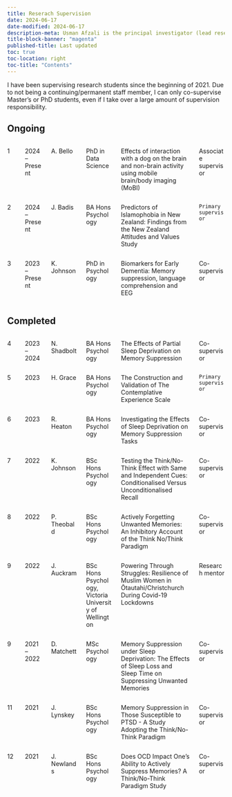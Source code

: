 ```yaml
---
title: Reserach Supervision
date: 2024-06-17
date-modified: 2024-06-17
description-meta: Usman Afzali is the principal investigator (lead researcher) of the Muslim Diversity Study.
title-block-banner: "magenta"
published-title: Last updated
toc: true
toc-location: right
toc-title: "Contents"
---
```


I have been supervising research students since the beginning of 2021. Due to not being a continuing/permanent staff member, I can only co-supervise Master's or PhD students, even if I take over a large amount of supervision responsibility.

## Ongoing

:::: {.columns}

::: {.column width="5%"}
1
:::

::: {.column width="10%"}
2024 -- Present
:::

::: {.column width="15%"}
A. Bello
:::

::: {.column width="15%"}
PhD in Data Science
:::

::: {.column width="40%"}
Effects of interaction with a dog on the brain and non-brain activity using mobile brain/body imaging (MoBI)
:::

::: {.column width="15%"}
Associate supervisor
:::
::::


:::: {.columns}

::: {.column width="5%"}
2
:::

::: {.column width="10%"}
2024 -- Present
:::

::: {.column width="15%"}
J. Badis
:::

::: {.column width="15%"}
BA Hons Psychology
:::

::: {.column width="40%"}
Predictors of Islamophobia in New Zealand: Findings from the New Zealand Attitudes and Values Study
:::

::: {.column width="15%"}
`Primary supervisor`
:::
::::


:::: {.columns}

::: {.column width="5%"}
3
:::

::: {.column width="10%"}
2023 -- Present
:::

::: {.column width="15%"}
K. Johnson
:::

::: {.column width="15%"}
PhD in Psychology
:::

::: {.column width="40%"}
Biomarkers for Early Dementia: Memory suppression, language comprehension and EEG
:::

::: {.column width="15%"}
Co-supervisor
:::
::::

## Completed

:::: {.columns}

::: {.column width="5%"}
4
:::

::: {.column width="10%"}
2023 -- 2024
:::

::: {.column width="15%"}
N. Shadbolt
:::

::: {.column width="15%"}
BA Hons Psychology
:::

::: {.column width="40%"}
The Effects of Partial Sleep Deprivation on Memory Suppression
:::

::: {.column width="15%"}
Co-supervisor
:::
::::

:::: {.columns}

::: {.column width="5%"}
5
:::

::: {.column width="10%"}
2023
:::

::: {.column width="15%"}
H. Grace
:::

::: {.column width="15%"}
BA Hons Psychology
:::

::: {.column width="40%"}
The Construction and Validation of The Contemplative Experience Scale
:::

::: {.column width="15%"}
`Primary supervisor`
:::
::::

:::: {.columns}

::: {.column width="5%"}
6
:::

::: {.column width="10%"}
2023
:::

::: {.column width="15%"}
R. Heaton
:::

::: {.column width="15%"}
BA Hons Psychology
:::

::: {.column width="40%"}
Investigating the Effects of Sleep Deprivation on Memory Suppression Tasks
:::

::: {.column width="15%"}
Co-supervisor
:::
::::

:::: {.columns}

::: {.column width="5%"}
7
:::

::: {.column width="10%"}
2022
:::

::: {.column width="15%"}
K. Johnson
:::

::: {.column width="15%"}
BSc Hons Psychology
:::

::: {.column width="40%"}
Testing the Think/No-Think Effect with Same and Independent Cues: Conditionalised Versus Unconditionalised Recall
:::

::: {.column width="15%"}
Co-supervisor
:::
::::

:::: {.columns}

::: {.column width="5%"}
8
:::

::: {.column width="10%"}
2022
:::

::: {.column width="15%"}
P. Theobald
:::

::: {.column width="15%"}
BSc Hons Psychology
:::

::: {.column width="40%"}
Actively Forgetting Unwanted Memories: An Inhibitory Account of the Think No/Think Paradigm
:::

::: {.column width="15%"}
Co-supervisor
:::
::::

:::: {.columns}

::: {.column width="5%"}
9
:::

::: {.column width="10%"}
2022
:::

::: {.column width="15%"}
J. Auckram
:::

::: {.column width="15%"}
BSc Hons Psychology, Victoria University of Wellington
:::

::: {.column width="40%"}
Powering Through Struggles: Resilience of Muslim Women in Ōtautahi/Christchurch During Covid-19 Lockdowns
:::

::: {.column width="15%"}
Research mentor
:::
::::

:::: {.columns}

::: {.column width="5%"}
9
:::

::: {.column width="10%"}
2021 -- 2022
:::

::: {.column width="15%"}
D. Matchett
:::

::: {.column width="15%"}
MSc Psychology
:::

::: {.column width="40%"}
Memory Suppression under Sleep Deprivation: The Effects of Sleep Loss and Sleep Time on Suppressing Unwanted Memories
:::

::: {.column width="15%"}
Co-supervisor
:::
::::

:::: {.columns}

::: {.column width="5%"}
11
:::

::: {.column width="10%"}
2021
:::

::: {.column width="15%"}
J. Lynskey
:::

::: {.column width="15%"}
BSc Hons Psychology
:::

::: {.column width="40%"}
Memory Suppression in Those Susceptible to PTSD - A Study Adopting the Think/No-Think Paradigm
:::

::: {.column width="15%"}
Co-supervisor
:::
::::

:::: {.columns}

::: {.column width="5%"}
12
:::

::: {.column width="10%"}
2021
:::

::: {.column width="15%"}
J. Newlands
:::

::: {.column width="15%"}
BSc Hons Psychology
:::

::: {.column width="40%"}
Does OCD Impact One’s Ability to Actively Suppress Memories? A Think/No-Think Paradigm Study
:::

::: {.column width="15%"}
Co-supervisor
:::
::::
